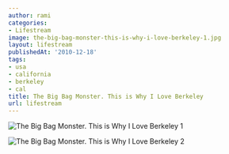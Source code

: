 ```yaml
---
author: rami
categories:
- Lifestream
image: the-big-bag-monster-this-is-why-i-love-berkeley-1.jpg
layout: lifestream
publishedAt: '2010-12-18'
tags:
- usa
- california
- berkeley
- cal
title: The Big Bag Monster. This is Why I Love Berkeley
url: lifestream
---
```


![The Big Bag Monster. This is Why I Love Berkeley 1](/assets/images/content/lifestream/the-big-bag-monster-this-is-why-i-love-berkeley-1.jpg)

![The Big Bag Monster. This is Why I Love Berkeley 2](/assets/images/content/lifestream/the-big-bag-monster-this-is-why-i-love-berkeley-2.jpg)